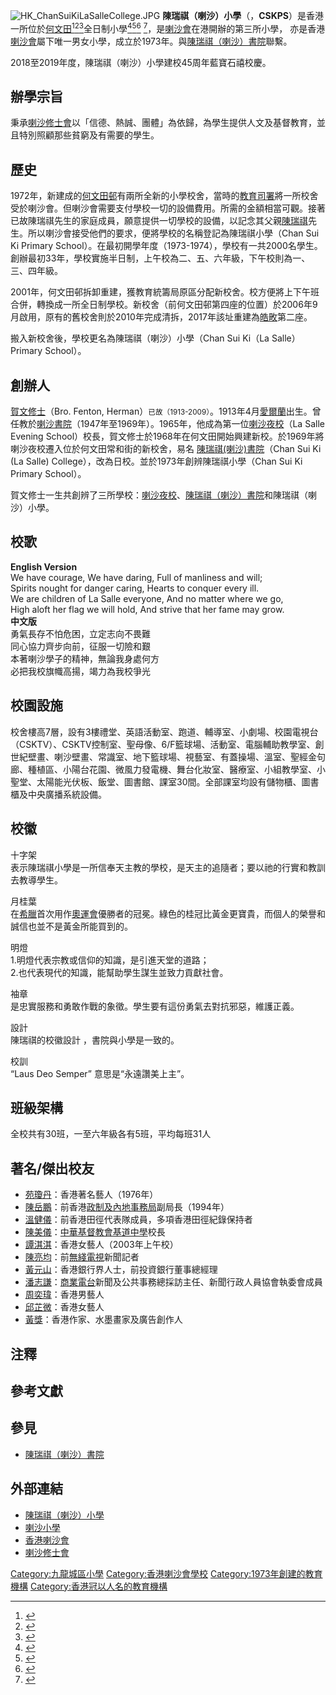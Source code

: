 {{distinguish|陳瑞祺（喇沙）書院}}
{{refimprove|time=2019-05-02T03:40:33+00:00}}
{{Infobox_School 
| name =陳瑞祺（喇沙）小學<br />Chan Sui Ki (La Salle) Primary School
| image=
| motto=''Laus Deo Semper''<br />（永遠讚美上主）
| established= 1973年
| type= [[資助學校|資助學校]]
| principal = 鄔淑賢女士
| vice_principal = 劉淑賢女士、楊景城先生
| free_label = 辦學團體
| free_text = [[天主教|天主教]][[喇沙修士會|喇沙修士會]]
| free_label2 = 教學語言
| free_text2 = 中文（英文科除外）
| location = 
| information =（852）2711 6278
| website = http://www.cskps.edu.hk
| location = {{HKG}}[[九龍|九龍]][[何文田|何文田]][[常盛街|常盛街]]22號
}}
[[File:HK_ChanSuiKiLaSalleCollege.JPG|thumb]]
'''陳瑞祺（喇沙）小學'''（'''{{lang|en|Chan Sui Ki (La Salle) Primary School}}'''，'''CSKPS'''）是香港一所位於[[何文田|何文田]]<ref>{{Cite web |url= http://www.info.gov.hk/gia/general/200905/15/P200905150120.htm |title= 何文田分區計劃大綱圖 |author= 香港政府 |date= 2009年5月15日 |publisher= 香港政府 |language= zh-hant,en |accessdate=  |quote=  |archive-date= 2020年8月3日 |archive-url= https://web.archive.org/web/20200803095721/https://www.info.gov.hk/gia/general/200905/15/P200905150120.htm |dead-url= no }}</ref><ref>{{Cite web |url= http://www.cskps.edu.hk/ |title= 陳瑞祺(喇沙)小學 |author= 陳瑞祺（喇沙）小學 |date=  |publisher= 陳瑞祺（喇沙）小學 |language= zh-hant |accessdate= 2013年8月11日 |quote=  |archive-date= 2020年5月10日 |archive-url= https://web.archive.org/web/20200510093855/http://www.cskps.edu.hk/ |dead-url= no }}</ref><ref>{{Cite web |url= http://www.chsc.hk/psp2012/sch_detail1.php?lang_id=1&sch_id=95 |title= 家庭與學校合作事宜委員會學校概覧2012 |author= 家庭與學校合作事宜委員會 |date= 2013年8月11日 |publisher= 家庭與學校合作事宜委員會 |language= en |accessdate= 2013年8月11日 |quote=  }}{{dead link|date=2018年5月 |bot=InternetArchiveBot |fix-attempted=yes }}</ref>全日制小學<ref>{{Cite web |url= https://www.openschool.hk/kol/article/ad8a5170-d5a6-11e8-b6c9-a3414e0cd621/%E5%AD%B8%E6%A0%A1%E5%B0%88%E8%A8%AA/1123/%E9%99%B3%E7%91%9E%E7%A5%BA(%20%E5%96%87%E6%B2%99)%20%E5%B0%8F%E5%AD%B8 |title= STEM教育充分發揮創意提升學生自信 |author= OpenSchool |date= 2018年10月23日 |publisher= OpenSchool |language= zh-hant |accessdate= 2018年10月23日 |quote=  |archive-date= 2021年8月5日 |archive-url= https://web.archive.org/web/20210805135821/https://www.openschool.hk/kol/article/ad8a5170-d5a6-11e8-b6c9-a3414e0cd621/%E5%AD%B8%E6%A0%A1%E5%B0%88%E8%A8%AA/1123/%E9%99%B3%E7%91%9E%E7%A5%BA(%20%E5%96%87%E6%B2%99)%20%E5%B0%8F%E5%AD%B8 |dead-url= no }}</ref><ref>{{Cite web |url= http://paper.wenweipo.com/2011/12/30/ME1112300010.htm |title= 校網交通「雙優勢」 |author= 文匯報 |date= 2011年12月30日 |publisher= 文匯報 |language= zh-hant |accessdate= 2013年8月11日 |quote=  |archive-date= 2016年3月4日 |archive-url= https://web.archive.org/web/20160304073551/http://paper.wenweipo.com/2011/12/30/ME1112300010.htm |dead-url= no }}</ref><ref>{{Cite web |url= http://orientaldaily.on.cc/cnt/finance/20111001/00205_004.html |title= 校網34 居住寬敞首選帝庭豪園 |author= 東方日報 |date= 2011年12月30日 |publisher= 東方日報 |language= zh-hant |accessdate= 2013年8月11日 |quote=  |archive-date= 2013年11月9日 |archive-url= https://web.archive.org/web/20131109030241/http://orientaldaily.on.cc/cnt/finance/20111001/00205_004.html |dead-url= no }}</ref>
<ref>{{Cite web |url= http://the-sun.on.cc/cnt/finance/20121103/00436_053.html |title= 陳瑞祺(喇沙)小學 升讀BAND 1佳選 |author= 太陽報 |date= 2012年11月3日 |publisher= 太陽報 |language= zh-hant |accessdate= 2013年8月11日 |quote=  |archive-date= 2019年9月9日 |archive-url= https://web.archive.org/web/20190909011120/http://the-sun.on.cc/cnt/finance/20121103/00436_053.html |dead-url= no }}</ref>，是[[喇沙會|喇沙會]]在港開辦的第三所小學， 亦是香港[[喇沙會|喇沙會]]屬下唯一男女小學，成立於1973年。與[[陳瑞祺（喇沙）書院|陳瑞祺（喇沙）書院]]聯繫。

2018至2019年度，陳瑞祺（喇沙）小學建校45周年藍寶石禧校慶。

==辦學宗旨==
秉承[[喇沙修士會|喇沙修士會]]以「信德、熱誠、團體」為依歸，為學生提供人文及基督教育，並且特別照顧那些貧窮及有需要的學生。

==歷史==
1972年，新建成的[[何文田邨|何文田邨]]有兩所全新的小學校舍，當時的[[教育司署|教育司署]]將一所校舍受於喇沙會。但喇沙會需要支付學校一切的設備費用。所需的金額相當可觀。接著已故陳瑞祺先生的家庭成員，願意提供一切學校的設備，以記念其父親[[陳瑞祺|陳瑞祺]]先生。所以喇沙會接受他們的要求，便將學校的名稱登記為陳瑞祺小學（Chan Sui Ki Primary School）。在最初開學年度（1973-1974），學校有一共2000名學生。創辦最初33年，學校實施半日制，上午校為二、五、六年級，下午校則為一、三、四年級。

2001年，何文田邨拆卸重建，獲教育統籌局原區分配新校舍。校方便將上下午班合併，轉換成一所全日制學校。新校舍（前何文田邨第四座的位置）於2006年9月啟用，原有的舊校舍則於2010年完成清拆，2017年該址重建為[[皓畋|皓畋]]第二座。

搬入新校舍後，學校更名為陳瑞祺（喇沙）小學（Chan Sui Ki（La Salle）Primary School）。

==創辦人==
[[賀文修士|賀文修士]]（Bro. Fenton, Herman）<small>已故（1913-2009）</small>。1913年4月[[愛爾蘭|愛爾蘭]]出生。曾任教於[[喇沙書院|喇沙書院]]（1947年至1969年）。1965年，他成為第一位[[喇沙夜校|喇沙夜校]]（La Salle Evening School）校長，賀文修士於1968年在何文田開始興建新校。於1969年將喇沙夜校遷入位於何文田常和街的新校舍，易名 [[陳瑞祺(喇沙)書院|陳瑞祺(喇沙)書院]]（Chan Sui Ki (La Salle) College），改為日校。並於1973年創辨陳瑞祺小學（Chan Sui Ki Primary School）。

賀文修士一生共創辨了三所學校：[[喇沙夜校|喇沙夜校]]、[[陳瑞祺（喇沙）書院|陳瑞祺（喇沙）書院]]和陳瑞祺（喇沙）小學。

==校歌==


'''English Version'''<br>  We have courage, We have daring, Full of manliness and will;<br />
Spirits nought for danger caring, Hearts to conquer every ill.<br />
We are children of La Salle everyone, And no matter where we go,<br />
High aloft her flag we will hold, And strive that her fame may grow.<br />

'''中文版'''<br />
勇氣長存不怕危困，立定志向不畏難<br />
同心協力齊步向前，征服一切險和艱<br />
本著喇沙學子的精神，無論我身處何方<br />
必把我校旗幟高揚，竭力為我校爭光<br />

==校園設施==
校舍樓高7層，設有3樓禮堂、英語活動室、跑道、輔導室、小劇場、校園電視台（CSKTV）、CSKTV控制室、聖母像、6/F籃球場、活動室、電腦輔助教學室、創世紀壁畫、喇沙壁畫、常識室、地下籃球場、視藝室、有蓋操場、溫室、聖經金句廊、種植區、小陽台花園、微風力發電機、舞台化妝室、醫療室、小組教學室、小聖堂、太陽能光伏板、飯堂、圖書館、課室30間。全部課室均設有儲物櫃、圖書櫃及中央廣播系統設備。

==校徽==


十字架<br />
表示陳瑞祺小學是一所信奉天主教的學校，是天主的追隨者；要以祂的行實和教訓去教導學生。

月桂葉<br />
在[[希臘|希臘]]首次用作[[奧運會|奧運會]]優勝者的冠冕。綠色的桂冠比黃金更寶貴，而個人的榮譽和誠信也並不是黃金所能買到的。

明燈<br />
1.明燈代表宗教或信仰的知識，是引進天堂的道路；<br />
2.也代表現代的知識，能幫助學生謀生並致力貢獻社會。

袖章<br />
是忠實服務和勇敢作戰的象徵。學生要有這份勇氣去對抗邪惡，維護正義。

設計<br />
陳瑞祺的校徽設計 ，書院與小學是一致的。

校訓<br />
“Laus Deo Semper” 意思是“永遠讚美上主”。

==班級架構==
全校共有30班，一至六年級各有5班，平均每班31人

==著名/傑出校友==
*[[苑瓊丹|苑瓊丹]]：香港著名藝人（1976年）{{noteTag|資料出自香港電台第二台於2008年7月14日播出的廣播節目《瘋show怏活人》。}}
*[[陳岳鵬|陳岳鵬]]：前香港[[政制及內地事務局|政制及內地事務局]]副局長（1994年）
*[[溫健儀|溫健儀]]：前香港田徑代表隊成員，多項香港田徑紀錄保持者
*[[陳美儀|陳美儀]]：[[中華基督教會基道中學|中華基督教會基道中學]]校長
*[[譚淇淇|譚淇淇]]：香港女藝人（2003年上午校）
*[[陳亮均|陳亮均]]：前[[無綫電視|無綫電視]]新聞記者
*[[黃元山|黃元山]]：香港銀行界人士，前投資銀行董事總經理
*[[潘志謙|潘志謙]]：[[商業電台|商業電台]]新聞及公共事務總採訪主任、新聞行政人員協會執委會成員
*[[周奕瑋|周奕瑋]]：香港男藝人
*[[邱芷微|邱芷微]]：香港女藝人
*[[黃獎|黃獎]]：香港作家、水墨畫家及廣告創作人

==注釋==
{{noteFoot}}

==參考文獻==
{{reflist}}

==參見==
*[[陳瑞祺（喇沙）書院|陳瑞祺（喇沙）書院]]

==外部連結==
*[http://www.cskps.edu.hk 陳瑞祺（喇沙）小學] {{Wayback|url=http://www.cskps.edu.hk/ |date=20200510093855 }}
*[http://www.la-salle.edu.hk/ 喇沙小學] {{Wayback|url=http://www.la-salle.edu.hk/ |date=20201125155326 }}
*[http://www.lasalle.org.hk 香港喇沙會] {{Wayback|url=http://www.lasalle.org.hk/ |date=20210112080155 }}
*[http://www.lasalle.org 喇沙修士會] {{Wayback|url=http://www.lasalle.org/ |date=20201114004028 }}

{{香港喇沙會學校}}

[[Category:九龍城區小學|Category:九龍城區小學]]
[[Category:香港喇沙會學校|Category:香港喇沙會學校]]
[[Category:1973年創建的教育機構|Category:1973年創建的教育機構]]
[[Category:香港冠以人名的教育機構|Category:香港冠以人名的教育機構]]